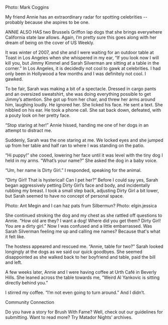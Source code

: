Photo: Mark Coggins

My friend Annie has an extraordinary radar for spotting celebrities -- probably because she aspires to be one. 

ANNIE ALSO HAS two Brussels Griffon lap dogs that she brings everywhere California state law allows. Again, I’m pretty sure this goes along with her dream of being on the cover of US Weekly.

It was winter of 2007, and she and I were waiting for an outdoor table at Toast in Los Angeles when she whispered in my ear, “If you look now I will kill you, but Jimmy Kimmel and Sarah Silverman are sitting at a table in the corner.”  In Los Angeles, it is decidedly not cool to gawk at celebrities.  I had only been in Hollywood a few months and I was definitely not cool.  I gawked.

To be fair, Sarah was making a bit of a spectacle.  Dressed in cargo pants and an oversized sweatshirt, she was doing everything possible to get Jimmy’s attention. She got up from her chair, and threw her arms around him, laughing loudly.  He ignored her. She licked his face.  He sent a text.  She nibbled on his ear.  He took a phone call.  She sat back down, defeated, with a pouty look on her pretty face.  

“Stop staring at her!” Annie hissed, handing me one of her dogs in an attempt to distract me.  

Suddenly, Sarah was the one staring at me.  We locked eyes and she jumped up from her table and half ran to where I was standing on the patio.

“Hi puppy!” she cooed, lowering her face until it was level with the tiny dog I held in my arms.  “What’s your name?” She asked the dog in a baby voice.

“Um, her name is Dirty Girl.” I responded, speaking for the animal.

“Dirty Girl!  That is hysterical!  Can I pet her?”  Before I could say yes, Sarah began aggressively petting Dirty Girl’s face and body, and incidentally rubbing my breast.  I took a small step back, adjusting Dirty Girl a bit lower, but Sarah seemed to have no concept of personal space.  

Photo: Ant Megin and I can haz pats frum Silbermun? Photo: elgin.jessica

She continued stroking the dog and my chest as she rattled off questions to Annie. “How old are they?  I want a dog!  Where did you get them?  Dirty Girl!  You are a dirty girl.” Now I was confused and a little embarrassed.  Was Sarah Silverman feeling me up and calling me names?  Because that's what it felt like.

The hostess appeared and rescued me.  “Annie, table for two?”  Sarah looked longingly at the dogs as we said our quick goodbyes.  She seemed disappointed as she walked back to her boyfriend and table, paid the bill and left.  

A few weeks later, Annie and I were having coffee at Urth Café in Beverly Hills.  She leaned across the table towards me, “Weird Al Yankovic is sitting directly behind you.”  

I stirred my coffee.  “I’m not even going to turn around.”  And I didn’t.

Community Connection

Do you have a story for Brush With Fame?  Well, check out our guidelines for submitting.  Want to read more?  Try Matador Nights' archives.


